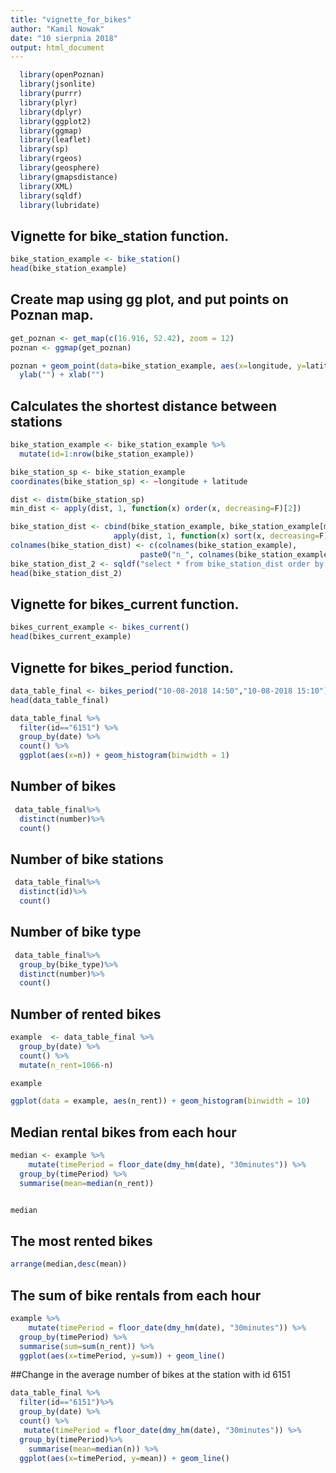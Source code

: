 ```yaml
---
title: "vignette_for_bikes"
author: "Kamil Nowak"
date: "10 sierpnia 2018"
output: html_document
---
```


```r
  library(openPoznan)
  library(jsonlite)
  library(purrr)
  library(plyr)
  library(dplyr)
  library(ggplot2)
  library(ggmap)
  library(leaflet)
  library(sp)
  library(rgeos)
  library(geosphere)
  library(gmapsdistance)
  library(XML)
  library(sqldf)
  library(lubridate)
```

## Vignette for bike_station function.

```r
bike_station_example <- bike_station()
head(bike_station_example)
```

## Create map using gg plot, and put points on Poznan map.

```r
get_poznan <- get_map(c(16.916, 52.42), zoom = 12)
poznan <- ggmap(get_poznan)

poznan + geom_point(data=bike_station_example, aes(x=longitude, y=latitude))  +
  ylab("") + xlab("")
```
## Calculates the shortest distance between stations

```r

bike_station_example <- bike_station_example %>%
  mutate(id=1:nrow(bike_station_example))

bike_station_sp <- bike_station_example
coordinates(bike_station_sp) <- ~longitude + latitude

dist <- distm(bike_station_sp)
min_dist <- apply(dist, 1, function(x) order(x, decreasing=F)[2])

bike_station_dist <- cbind(bike_station_example, bike_station_example[min_dist,], 
                       apply(dist, 1, function(x) sort(x, decreasing=F)[2]))
colnames(bike_station_dist) <- c(colnames(bike_station_example), 
                             paste0("n_", colnames(bike_station_example)), "straight_distance")
bike_station_dist_2 <- sqldf("select * from bike_station_dist order by straight_distance")
head(bike_station_dist_2)


```
## Vignette for bikes_current function.

```r
bikes_current_example <- bikes_current()
head(bikes_current_example)
```
## Vignette for bikes_period function.

```r
data_table_final <- bikes_period("10-08-2018 14:50","10-08-2018 15:10")
head(data_table_final)
```

```r
data_table_final %>%
  filter(id=="6151") %>%
  group_by(date) %>%
  count() %>%
  ggplot(aes(x=n)) + geom_histogram(binwidth = 1)
```
## Number of bikes
```r

 data_table_final%>%
  distinct(number)%>%
  count()
```

## Number of bike stations
```r
 data_table_final%>%
  distinct(id)%>%
  count()
```


## Number of bike type
```r
 data_table_final%>%
  group_by(bike_type)%>%
  distinct(number)%>%
  count()
```
## Number of rented bikes
```r
example  <- data_table_final %>%
  group_by(date) %>%
  count() %>%
  mutate(n_rent=1066-n)

example

```

```r

ggplot(data = example, aes(n_rent)) + geom_histogram(binwidth = 10)


```


## Median rental bikes from each hour

```r
median <- example %>%
    mutate(timePeriod = floor_date(dmy_hm(date), "30minutes")) %>%
  group_by(timePeriod) %>%
  summarise(mean=median(n_rent))


median
```
## The most rented bikes
```r
arrange(median,desc(mean))

```

## The sum of bike rentals from each hour

```r
example %>%
    mutate(timePeriod = floor_date(dmy_hm(date), "30minutes")) %>%
  group_by(timePeriod) %>%
  summarise(sum=sum(n_rent)) %>%
  ggplot(aes(x=timePeriod, y=sum)) + geom_line() 

```

##Change in the average number of bikes at the station with id 6151
```r
data_table_final %>%
  filter(id=="6151")%>%
  group_by(date) %>%
  count() %>%
   mutate(timePeriod = floor_date(dmy_hm(date), "30minutes")) %>%
  group_by(timePeriod)%>%
    summarise(mean=median(n)) %>%
  ggplot(aes(x=timePeriod, y=mean)) + geom_line() 




```




